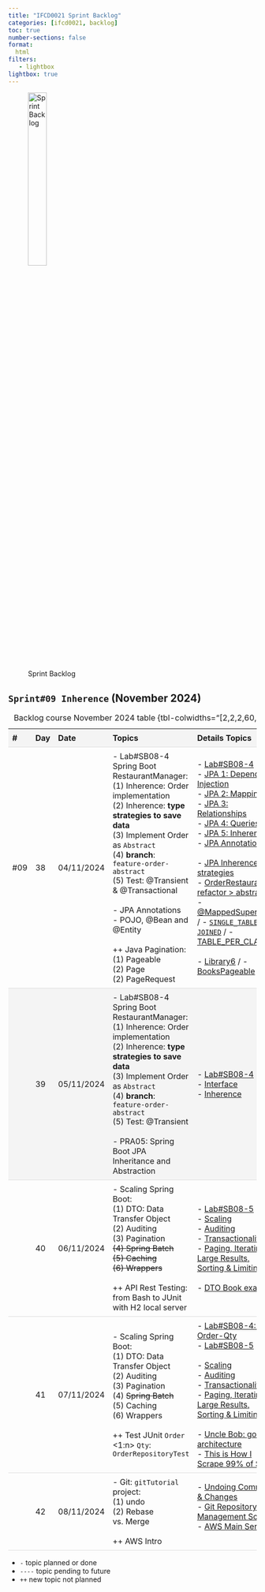 ```yaml
---
title: "IFCD0021 Sprint Backlog"
categories: [ifcd0021, backlog]
toc: true
number-sections: false
format:
  html
filters:
   - lightbox
lightbox: true
---
```


<style>

.heatMap th { background:  #f4f4f4;}
tr:nth-child(2) {background-color: #f4f4f4;}

th, td {
  padding: 8px;
  text-align: left;
  border-bottom: 1px solid #ddd;
}

tr:hover {background-color:  #f4f4f4;}

</style>

![Sprint Backlog](/images/home/backlog.jpg){width="30%"}

<div class="heatMap">

::: {.column-page-right}


##  ``Sprint#09 Inherence`` (November 2024)

| # | Day | Date | Topics |  Details Topics |
| -- | -- | -- | -- | -- |
|  #09 | 38 | 04/11/2024 |  - Lab#SB08-4 Spring Boot RestaurantManager: </br> (1) Inherence: Order implementation </br> (2) Inherence: **type strategies to save data** </br> (3) Implement Order as `Abstract`</br> (4) **branch**: `feature-order-abstract` </br> (5)  Test: @Transient & @Transactional </br></br>  - JPA Annotations </br>   - POJO, @Bean and @Entity </br></br>  ++ Java Pagination: </br>  (1) Pageable </br> (2) Page </br> (2) PageRequest |  - [Lab#SB08-4](/springboot/sblab8-4.qmd){.external target='_blank'} </br>  - [JPA 1: Dependency Injection](/springboot/boot-concepts-injection.qmd){.external target='_blank'}</br>   - [JPA 2: Mappings](/springboot/boot-concepts-jpa-2.qmd){.external target='_blank'}</br>   - [JPA 3: Relationships](/springboot/boot-concepts-jpa-3.qmd){.external target='_blank'}</br>  - [JPA 4: Queries](/springboot/boot-concepts-jpa-4.qmd){.external target='_blank'}</br>  - [JPA 5: Inherence](/springboot/boot-concepts-jpa-5.qmd){.external target='_blank'}</br>  - [JPA Annotations](/springboot/boot-concepts-annotations.qmd){.external target='_blank'}</br> </BR>  - [JPA Inherence strategies](https://github.com/AlbertProfe/cifojava2022-6/wiki){.external target='_blank'}  </br>  - [OrderRestaurant refactor > abstract](https://github.com/AlbertProfe/restaurantManager/tree/b1bdddcf75c6772d4fd89d71d8370d778511abfe){.external target='_blank'}  </br> - [@MappedSuperClass](https://camo.githubusercontent.com/edaad3359cdc9de33a4d972aa6e87de37f6865534866254e8d2b5d506c067866/68747470733a2f2f64726976652e676f6f676c652e636f6d2f75633f69643d3174335a315878316e48327632466b534d61475f4a386349696a3452565f336764){.external target='_blank'} / - [`SINGLE_TABLE`](https://camo.githubusercontent.com/ec2cde1fb13acb2151fd8c33054ed895c27ea87e425159755412dcdcf99c7ab1/68747470733a2f2f64726976652e676f6f676c652e636f6d2f75633f69643d31386e66694b6e5161696d342d6c54443231694277793331334461787476373348){.external target='_blank'} / - [`JOINED`](https://camo.githubusercontent.com/746e24e3c4e42e9821c4846df58c2023d6b0267d337b554fba72ade3a811120b/68747470733a2f2f64726976652e676f6f676c652e636f6d2f75633f69643d3142707861573766565f6b6834507946576e336934396e473453716e4b59704145){.external target='_blank'} / - [TABLE_PER_CLASS](https://camo.githubusercontent.com/1f2ef03652d55fdfa773967fa6e1b46442ccc49c9fa33f633de2ea79951612d9/68747470733a2f2f64726976652e676f6f676c652e636f6d2f75633f69643d31697843653273526d4973535f39773762506b6d636479425a6d684b6133477458){.external target='_blank'} </br> </br>  - [Library6](https://github.com/AlbertProfe/cifojava2022-3/tree/master/library6){.external target='_blank'}  / - [BooksPageable](https://github.com/AlbertProfe/BooksPageable){.external target='_blank'}  |
|   | 39 | 05/11/2024 | - Lab#SB08-4 Spring Boot RestaurantManager: </br> (1) Inherence: Order implementation </br> (2) Inherence: **type strategies to save data** </br> (3) Implement Order as `Abstract`</br> (4) **branch**: `feature-order-abstract` </br> (5)  Test: @Transient   </br> </br>  - PRA05: Spring Boot JPA Inheritance and Abstraction </br>| - [Lab#SB08-4](/springboot/sblab8-4.qmd){.external target='_blank'} </br>  - [Interface](/javase/se-concepts-interface.qmd){.external target='_blank'} </br>  - [Inherence](/javase/se-principles-inheritance.qmd){.external target='_blank'}|
|   | 40 | 06/11/2024 | - Scaling Spring Boot: </br> (1) DTO: Data Transfer Object </br>  (2) Auditing  </br>  (3) Pagination </br> <S>(4) Spring Batch </br> (5) Caching </br> (6)  Wrappers </S> </BR> </BR> ++ API Rest Testing: from Bash to JUnit with H2 local server | - [Lab#SB08-5](/springboot/sblab8-5.qmd){.external target='_blank'} </br> - [Scaling](/springboot/boot-concepts-scaling.qmd){.external target='_blank'}  </br> - [Auditing](https://docs.spring.io/spring-data/jpa/reference/auditing.html){.external target='_blank'}  </br> - [Transactionality](https://docs.spring.io/spring-data/jpa/reference/jpa/transactions.html){.external target='_blank'}  </br> - [Paging, Iterating Large Results, Sorting & Limiting](https://docs.spring.io/spring-data/jpa/reference/repositories/query-methods-details.html#repositories.special-parameters){.external target='_blank'} </br></br>  - [DTO Book example](https://docs.google.com/document/d/e/2PACX-1vR3feTl82-sdtkuMAGzAVt2jJ6UHDhUKaKuOeSUah6FC0OkTXrZ8KoBcQDGSA6Kcn255qYk0OQl0pFH/pub){.external target='_blank'} |
|   | 41 | 07/11/2024 |  - Scaling Spring Boot: </br> (1) DTO: Data Transfer Object </br>  (2) Auditing  </br>  (3) Pagination </br> (4) <S>Spring Batch</S> </br> (5) Caching </br> (6)  Wrappers  </br></br>  ++ Test JUnit `Order` <1:n> `Qty`: `OrderRepositoryTest`   | - [Lab#SB08-4: Test Order-Qty](/springboot/sblab8-4.qmd#test-junit){.external target='_blank'} </br>   - [Lab#SB08-5](/springboot/sblab8-5.qmd){.external target='_blank'} </br> </br>  - [Scaling](/springboot/boot-concepts-scaling.qmd){.external target='_blank'}  </br>  - [Auditing](https://docs.spring.io/spring-data/jpa/reference/auditing.html){.external target='_blank'}  </br> - [Transactionality](https://docs.spring.io/spring-data/jpa/reference/jpa/transactions.html){.external target='_blank'}  </br> - [Paging, Iterating Large Results, Sorting & Limiting](https://docs.spring.io/spring-data/jpa/reference/repositories/query-methods-details.html#repositories.special-parameters){.external target='_blank'} </br></br> - [Uncle Bob: good architecture](https://www.youtube.com/watch?v=7eoo5LwJYqI){.external target='_blank'} </br>  - [This is How I Scrape 99% of Sites](https://www.youtube.com/watch?v=ji8F8ppY8bs){.external target='_blank'} |
|   | 42 | 08/11/2024 |  - Git: `gitTutorial` project: </br> (1)  undo </br>  (2) Rebase vs. Merge  </br> </br>  ++ AWS Intro | - [Undoing Commits & Changes ](https://www.atlassian.com/git/tutorials/undoing-changes){.external target='_blank'} </br>  - [Git Repository Management Scripts](https://gist.github.com/AlbertProfe/262beaa9b9965df80241049923a77dee){.external target='_blank'} </br> - [AWS Main Services](https://cdn.hashnode.com/res/hashnode/image/upload/v1623911153290/eREdZW19y.jpeg?w=1600&h=840&fit=crop&crop=entropy&auto=compress,format&format=webp){.external target='_blank'} </br> </br>  |
: Backlog course November 2024 table {tbl-colwidths="[2,2,2,60,34]"}
:::

</div>

::: {.callout-note}
- `-` topic planned or done
- `----` topic pending to future
- `++` new topic not planned
:::

